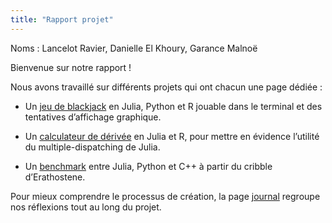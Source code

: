 ```yaml
---
title: "Rapport projet"
---
```

Noms : Lancelot Ravier, Danielle El Khoury, Garance Malnoë

Bienvenue sur notre rapport !

Nous avons travaillé sur différents projets qui ont chacun une page dédiée :

- Un [jeu de blackjack](blackjack.qmd) en Julia, Python et R jouable dans le terminal et des tentatives d'affichage graphique.

- Un [calculateur de dérivée](dispatching.qmd) en Julia et R, pour mettre en évidence l'utilité du multiple-dispatching de Julia.

- Un [benchmark](benchmark.qmd) entre Julia, Python et C++ à partir du cribble d'Erathostene.


Pour mieux comprendre le processus de création, la page [journal](journal.qmd) regroupe nos réflexions tout au long du projet.
